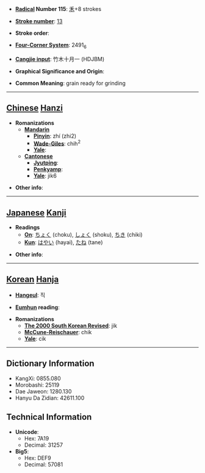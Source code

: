 * '''[[Wiktionary:Chinese radical index| Radical]] Number 115''': [[Wiktionary:Chinese radical index 禾|禾]]+8 strokes

* '''[[Wiktionary:Chinese total strokes index|Stroke number]]''': [[Wiktionary:Chinese total strokes index 13|13]]

* '''Stroke order''': 

* '''[[Wiktionary:Chinese four corner index|Four-Corner System]]''': 2491<sub>6</sub>

* '''[[Wiktionary:Chinese Cangjie index|Cangjie input]]''': 竹木十月一 (HDJBM)

* '''Graphical Significance and Origin''': 

* '''Common Meaning''': grain ready for grinding

----

== [[Chinese]] [[Hanzi]] ==

* '''Romanizations'''
** '''[[Mandarin]]'''
*** '''[[Pinyin]]''': zhí (zhi2)
*** '''[[Wade-Giles]]''': chih<sup>2</sup>
*** '''[[Yale]]''': 
** '''[[Cantonese]]'''
*** '''[[Jyutping]]''':
*** '''[[Penkyamp]]''': 
*** '''[[Yale]]''': jik6

* '''Other info''': 

----

== [[Japanese]] [[Kanji]] ==

* '''Readings'''
** '''[[On]]''': [[ちょく]] (choku), [[しょく]] (shoku), [[ちき]] (chiki)
** '''[[Kun]]''': [[はやい]] (hayai), [[たね]] (tane)

* '''Other info''':  

----

== [[Korean]] [[Hanja]] ==

* '''[[Hangeul]]''': 직

* '''[[Eumhun]] reading''': 

* '''Romanizations'''
** '''[[The 2000 South Korean Revised Romanization|The 2000 South Korean Revised]]''': jik
** '''[[McCune-Reischauer]]''': chik
** '''[[Yale]]''': cik

----

== Dictionary Information ==

* KangXi: 0855.080
* Morobashi: 25119
* Dae Jaweon: 1280.130
* Hanyu Da Zidian: 42611.100

== Technical Information ==

* '''Unicode''':
** Hex: 7A19
** Decimal: 31257
* '''Big5''':
** Hex: DEF9
** Decimal: 57081